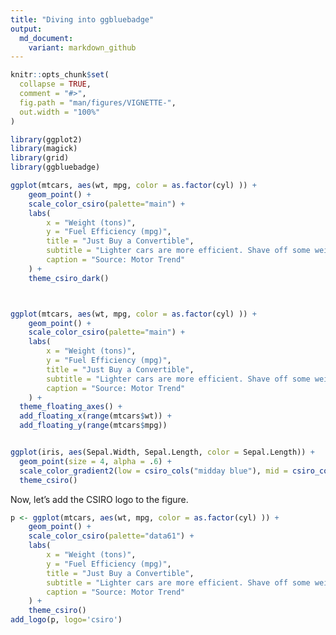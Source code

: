 ```yaml
---
title: "Diving into ggbluebadge"
output:
  md_document:
    variant: markdown_github
---
```



<!-- README.md is generated from README.Rmd. Please edit that file -->


```r
knitr::opts_chunk$set(
  collapse = TRUE,
  comment = "#>",
  fig.path = "man/figures/VIGNETTE-",
  out.width = "100%"
)
```

```r
library(ggplot2)
library(magick)
library(grid)
library(ggbluebadge)

ggplot(mtcars, aes(wt, mpg, color = as.factor(cyl) )) +
    geom_point() +
    scale_color_csiro(palette="main") +
    labs(
        x = "Weight (tons)",
        y = "Fuel Efficiency (mpg)",
        title = "Just Buy a Convertible",
        subtitle = "Lighter cars are more efficient. Shave off some weight by\nditching the roof, and drive your savings to the bank!",
        caption = "Source: Motor Trend"
    ) +
    theme_csiro_dark()



ggplot(mtcars, aes(wt, mpg, color = as.factor(cyl) )) +
    geom_point() +
    scale_color_csiro(palette="main") +
    labs(
        x = "Weight (tons)",
        y = "Fuel Efficiency (mpg)",
        title = "Just Buy a Convertible",
        subtitle = "Lighter cars are more efficient. Shave off some weight by\nditching the roof, and drive your savings to the bank!",
        caption = "Source: Motor Trend"
    ) +
  theme_floating_axes() +
  add_floating_x(range(mtcars$wt)) + 
  add_floating_y(range(mtcars$mpg))


ggplot(iris, aes(Sepal.Width, Sepal.Length, color = Sepal.Length)) +
  geom_point(size = 4, alpha = .6) +
  scale_color_gradient2(low = csiro_cols("midday blue"), mid = csiro_cols("gold"), high = csiro_cols("mint"),midpoint=6) +
  theme_csiro()


```

Now, let's add the CSIRO logo to the figure.


```r

p <- ggplot(mtcars, aes(wt, mpg, color = as.factor(cyl) )) +
    geom_point() +
    scale_color_csiro(palette="data61") +
    labs(
        x = "Weight (tons)",
        y = "Fuel Efficiency (mpg)",
        title = "Just Buy a Convertible",
        subtitle = "Lighter cars are more efficient. Shave off some weight by\nditching the roof, and drive your savings to the bank!",
        caption = "Source: Motor Trend"
    ) +
    theme_csiro()
add_logo(p, logo='csiro')
```
